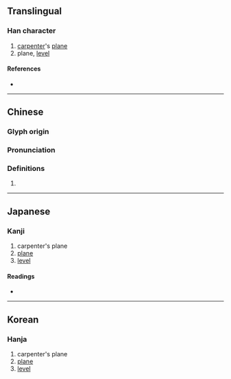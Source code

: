 {{character info/new}}
{{also|鉋}}
==Translingual==

===Han character===
{{Han char|rn=18|rad=刀|as=05|sn=7|four=22700|canj=PULN|ids=⿰包刂}}

# [[carpenter]]'s [[plane]]
# plane, [[level]]

====References====
* {{Han ref|kx=0138.160|dkj=01929|dj=0313.050|hdz=10331.030|uh=5228|ud=21032|bh=A753|bd=42835}}

----

==Chinese==
{{zh-forms}}

===Glyph origin===
{{Han etym}}

===Pronunciation===
{{zh-pron
|m=páo
|c=paau4
|h=pfs=
|md=
|mn=qz,xm,zz:phâu
|w=
|mc=
|oc=y
|cat=
}}

===Definitions===
{{zh-hanzi}}

# {{rfdef|lang=zh}}

----

==Japanese==

===Kanji===
{{ja-kanji|grade=|rs=刀05}}

# carpenter's plane
# [[plane]]
# [[level]]

====Readings====
* {{ja-readings|on=[[ほう]] (hō), [[びょう]] (byō)|kun=[[けずる]] (kezuru)}}

----

==Korean==

===Hanja===
{{ko-hanja|hangeul=포|rv=po|mr=p'o}}

# carpenter's plane
# [[plane]]
# [[level]]